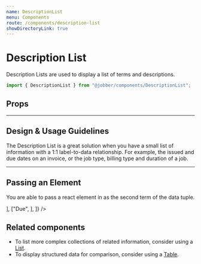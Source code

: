 ```yaml
---
name: DescriptionList
menu: Components
route: /components/description-list
showDirectoryLink: true
---
```



# Description List

Description Lists are used to display a list of terms and descriptions.

```ts
import { DescriptionList } from "@jobber/components/DescriptionList";
```

<Playground>
  <DescriptionList
    data={[
      ["Issued", "2018-12-08"],
      ["Due", "2019-01-06"],
    ]}
  />
</Playground>

## Props

<Props of={DescriptionList} />

---

## Design & Usage Guidelines

The Description List is a great solution when you have a small list of
information with a 1:1 label-to-data relationship. For example, the issued and
due dates on an invoice, or the job type, billing type and duration of a job.

---

## Passing an Element

You are able to pass a react element in as the second term of the data tuple.

<Playground>
  <DescriptionList
    data={[
      ["Issued", <FormatDate date={new CivilDate(2018, 12, 8)} />],
      ["Due", <FormatDate date={new CivilDate(2019, 1, 6)} />],
    ]}
  />
</Playground>

## Related components

- To list more complex collections of related information, consider using a
  [List](https://atlantis.getjobber.com/components/list).
- To display structured data for comparison, consider using a
  [Table](https://atlantis.getjobber.com/components/table).
